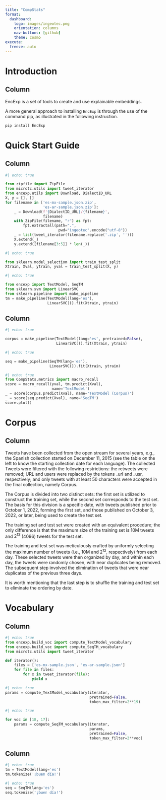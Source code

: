 ```yaml
--- 
title: "CompStats"
format: 
  dashboard:
    logo: images/ingeotec.png
    orientation: columns
    nav-buttons: [github]
    theme: cosmo
execute:
  freeze: auto    
---
```


# Introduction

## Column 

::: {.card title='Introduction' .flow}  
EncExp is a set of tools to create and use explainable embeddings.
:::

::: {.card title='Installing using pip' .flow} 
A more general approach to installing `EncExp` is through the use of the command pip, as illustrated in the following instruction.

```sh
pip install EncExp
```
::: 

# Quick Start Guide 

## Column

::: {.card title="Datasets" .flow} 
```python
#| echo: true

from zipfile import ZipFile
from microtc.utils import tweet_iterator
from encexp.utils import Download, DialectID_URL
X, y = [], []
for filename in ['es-mx-sample.json.zip',
                 'es-ar-sample.json.zip']:
    _ = Download(f'{DialectID_URL}/{filename}',
                 filename)
    with ZipFile(filename, "r") as fpt:
        fpt.extractall(path=".",
                        pwd="ingeotec".encode("utf-8"))
    _ = list(tweet_iterator(filename.replace('.zip', '')))
    X.extend(_)
    y.extend([filename[3:5]] * len(_))
```
:::

::: {.card title="Training and Validation sets" .flow}
```python
#| echo: true

from sklearn.model_selection import train_test_split
Xtrain, Xval, ytrain, yval = train_test_split(X, y)
```
:::

::: {.card title="TextModel" .flow} 
```python
#| echo: true

from encexp import TextModel, SeqTM
from sklearn.svm import LinearSVC
from sklearn.pipeline import make_pipeline
tm = make_pipeline(TextModel(lang='es'),
                   LinearSVC()).fit(Xtrain, ytrain)
```
:::

## Column 

::: {.card title="TextModel (Corpus)" .flow}
```python
#| echo: true

corpus = make_pipeline(TextModel(lang='es', pretrained=False),
                       LinearSVC()).fit(Xtrain, ytrain)
```
:::

::: {.card title="SeqTM" .flow}
```python
#| echo: true

seq = make_pipeline(SeqTM(lang='es'),
                    LinearSVC()).fit(Xtrain, ytrain)
```
:::

::: {.card title="Performance" .flow}
```python
#| echo: true
from CompStats.metrics import macro_recall
score = macro_recall(yval, tm.predict(Xval),
                     name='TextModel')
_ = score(corpus.predict(Xval), name='TextModel (Corpus)')                     
_ = score(seq.predict(Xval), name='SeqTM')
score.plot()
```
:::

# Corpus 

## Column 

::: {.card title="Description"}
Tweets have been collected from the open stream for several years, e.g., the Spanish collection started on December 11, 2015 (see the table on the left to know the starting collection date for each language). The collected Tweets were filtered with the following restrictions: the retweets were removed; URL and users were replaced by the tokens _url and _usr, respectively; and only tweets with at least 50 characters were accepted in the final collection, namely Corpus. 

The Corpus is divided into two distinct sets: the first set is utilized to construct the training set, while the second set corresponds to the test set. The basis for this division is a specific date, with tweets published prior to October 1, 2022, forming the first set, and those published on October 3, 2022, or later, being used to create the test set. 

The training set and test set were created with an equivalent procedure; the only difference is that the maximum size of the training set is 10M tweets and $2^{12}$ (4096) tweets for the test set.

The training and test set was meticulously crafted by uniformly selecting the maximum number of tweets (i.e., 10M and $2^{12}$, respectively) from each day. These selected tweets were then organized by day, and within each day, the tweets were randomly chosen, with near duplicates being removed. The subsequent step involved the elimination of tweets that were near duplicates of the previous three days.

It is worth mentioning that the last step is to shuffle the training and test set to eliminate the ordering by date. 
:::

# Vocabulary 

## Column 
::: {.card title="Dataset" .flow}
```python
#| echo: true
from encexp.build_voc import compute_TextModel_vocabulary
from encexp.build_voc import compute_SeqTM_vocabulary
from microtc.utils import tweet_iterator

def iterator():
    files = ['es-mx-sample.json', 'es-ar-sample.json']
    for file in files:
        for x in tweet_iterator(file):
            yield x
```
:::

::: {.card title="TextModel" .flow}
```python
#| echo: true
params = compute_TextModel_vocabulary(iterator,
                                      pretrained=False,
                                      token_max_filter=2**19)
```                                             
:::

::: {.card title="SeqTM" .flow}
```python
#| echo: true

for voc in [18, 17]:
    params = compute_SeqTM_vocabulary(iterator,
                                      params,
                                      pretrained=False,
                                      token_max_filter=2**voc)
```                                             
:::

## Column 

::: {.card title="TextModel tokenizer" .flow}
```python
#| echo: true
tm = TextModel(lang='es')
tm.tokenize('¡buen día!')
```
:::

::: {.card title="SeqTM tokenizer" .flow}
```python
#| echo: true
seq = SeqTM(lang='es')
seq.tokenize('¡buen día!')
```
:::